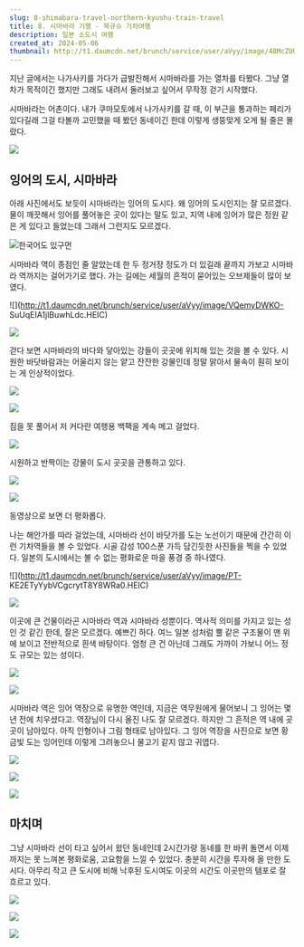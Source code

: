 ```yaml
---
slug: 8-shimabara-travel-northern-kyushu-train-travel
title: 8. 시마바라 기행 - 북규슈 기차여행
description: 일본 소도시 여행
created_at: 2024-05-06
thumbnail: http://t1.daumcdn.net/brunch/service/user/aVyy/image/48McZUOg93kV56_8C8JcfozXLjY.HEIC
---
```


지난 글에서는 나가사키를 가다가 급발진해서 시마바라를 가는 열차를 타봤다. 그냥 열차가 목적이긴 했지만 그래도 내려서 둘러보고 싶어서 무작정
걷기 시작했다.

시마바라는 어촌이다. 내가 쿠마모토에서 나가사키를 갈 때, 이 부근을 통과하는 페리가 있다길래 그걸 타볼까 고민했을 때 봤던 동네이긴 한데
이렇게 생뚱맞게 오게 될 줄은 몰랐다.

![](http://t1.daumcdn.net/brunch/service/user/aVyy/image/gE2l3iCIBgGknHXqXZcoj3O5QNM.jpeg)

## **잉어의 도시, 시마바라**

아래 사진에서도 보듯이 시마바라는 잉어의 도시다. 왜 잉어의 도시인지는 잘 모르겠다. 물이 깨끗해서 잉어를 풀어놓은 곳이 있다는 말도 있고,
지역 내에 잉어가 많은 정원 같은 게 있다고 들었는데 그래서 그런지도 모르겠다.

![](http://t1.daumcdn.net/brunch/service/user/aVyy/image/vRZrcxrNLbURAHzCRnoANXPTcS8.HEIC)한국어도
있구먼

시마바라 역이 종점인 줄 알았는데 한 두 정거장 정도가 더 있길래 끝까지 가보고 시마바라 역까지는 걸어가기로 했다. 가는 길에는 세월의
흔적이 묻어있는 오브제들이 많이 보였다.

![](http://t1.daumcdn.net/brunch/service/user/aVyy/image/VQemyDWKO-
SuUqEIA1jlBuwhLdc.HEIC)

![](http://t1.daumcdn.net/brunch/service/user/aVyy/image/VNKMkgDuFhNqwD3hSGguN6hmPwA.HEIC)

걷다 보면 시마바라의 바다와 닿아있는 강들이 곳곳에 위치해 있는 것을 볼 수 있다. 시원한 바닷바람과는 어울리지 않는 얕고 잔잔한 강물인데
정말 맑아서 물속이 훤히 보이는 게 인상적이었다.

![](http://t1.daumcdn.net/brunch/service/user/aVyy/image/zHdCUUqaQFkOvl-M5MIDYeFFGGE.HEIC)

![](http://t1.daumcdn.net/brunch/service/user/aVyy/image/EgV0inXkPpCUCX2-L9Eza3xPE5I.HEIC)

짐을 못 풀어서 저 커다란 여행용 백팩을 계속 메고 걸었다.

![](http://t1.daumcdn.net/brunch/service/user/aVyy/image/Av7q-2dWHyuDYLT101rRP0cAKxI.HEIC)

시원하고 반짝이는 강물이 도시 곳곳을 관통하고 있다.

![](http://t1.daumcdn.net/brunch/service/user/aVyy/image/0iavPeZEExNopY5lB7Ob_otVtqk.HEIC)

![](http://t1.daumcdn.net/brunch/service/user/aVyy/image/7DgC2OjERTtmOX_K_Q28MQN1m74.HEIC)

동영상으로 보면 더 평화롭다.

나는 해안가를 따라 걸었는데, 시마바라 선이 바닷가를 도는 노선이기 때문에 간간히 이런 기차역들을 볼 수 있었다. 시골 감성 100스푼 가득
담긴듯한 사진들을 찍을 수 있었다. 일본의 도시에서는 볼 수 없는 평화로운 마을 풍경 중 하나였다.

![](http://t1.daumcdn.net/brunch/service/user/aVyy/image/PT-
KE2ETyYybVCgcrytT8Y8WRa0.HEIC)

![](http://t1.daumcdn.net/brunch/service/user/aVyy/image/ZlHN2_07WEIHzej1CWxhG7IAZFE.HEIC)

이곳에 큰 건물이라곤 시마바라 역과 시마바라 성뿐이다. 역사적 의미를 가지고 있는 성인 것 같긴 한데, 잘은 모르겠다. 예쁘긴 하다. 여느
일본 성처럼 뿔 같은 구조물이 맨 위에 보이고 전반적으로 흰색 바탕이다. 엄청 큰 건 아닌데 그래도 가까이 가보니 어느 정도 규모는 있는
성이다.

![](http://t1.daumcdn.net/brunch/service/user/aVyy/image/38Fk8dhlZa3d4QQUxKFtechAncI.HEIC)

![](http://t1.daumcdn.net/brunch/service/user/aVyy/image/6iy5S46wBSIKSyFQExEvm046NpI.HEIC)

시마바라 역은 잉어 역장으로 유명한 역인데, 지금은 역무원에게 물어보니 그 잉어는 몇 년 전에 치우셨다고. 역장님이 다시 올진 나도 잘
모르겠다. 하지만 그 흔적은 역 내에 곳곳이 남아있다. 아직 인형이나 그림 형태로 남아있다. 그 잉어 역장을 사진으로 보면 황금빛 도는
잉어인데 이렇게 그려놓으니 물고기 같지 않고 귀엽다.

![](http://t1.daumcdn.net/brunch/service/user/aVyy/image/ju9v1_WQdtaXodgvwBjSG5gQrzY.heic)

![](http://t1.daumcdn.net/brunch/service/user/aVyy/image/JKXQLUTARvJHrZUJABvk8C5ITuk.heic)

![](http://t1.daumcdn.net/brunch/service/user/aVyy/image/fm15BtsUzR57P8lPayHEosqI3tw.HEIC)

## **마치며**

그냥 시마바라 선이 타고 싶어서 왔던 동네인데 2시간가량 동네를 한 바퀴 돌면서 이제까지는 못 느껴본 평화로움, 고요함을 느낄 수 있었다.
충분히 시간을 투자해 올 만한 도시다. 아무리 작고 큰 도시에 비해 낙후된 도시여도 이곳의 시간도 이곳만의 템포로 잘 흐르고 있다.

![](http://t1.daumcdn.net/brunch/service/user/aVyy/image/iq6V3ONLQy3voKuREPjhCL3IaDI.HEIC)

![](http://t1.daumcdn.net/brunch/service/user/aVyy/image/UQwShGQiEUSACHmueBYWRCkcSmE.HEIC)

![](http://t1.daumcdn.net/brunch/service/user/aVyy/image/78nB-j7Eh5AMUMn7_AniNzvLZpQ.HEIC)
